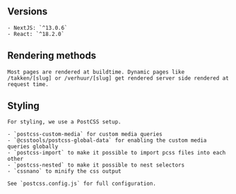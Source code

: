 
<Meta title="1 Setup / 1.2 NextJS" />

<div className="sb-section">
    <h2 className="sb-heading__2" id="versions">Versions</h2>
    
    - NextJS: `^13.0.6`
    - React: `^18.2.0`

</div>

<div className="sb-section">
    <h2 className="sb-heading__2" id="rendering-methods">Rendering methods</h2>
    
    Most pages are rendered at buildtime. Dynamic pages like /takken/[slug] or /verhuur/[slug] get rendered server side rendered at request time.

</div>

<div className="sb-section">
    <h2 className="sb-heading__2" id="styling">Styling</h2>
    
    For styling, we use a PostCSS setup.

    - `postcss-custom-media` for custom media queries
    - `@csstools/postcss-global-data` for enabling the custom media queries globally
    - `postcss-import` to make it possible to import pcss files into each other
    - `postcss-nested` to make it possible to nest selectors
    - `cssnano` to minify the css output

    See `postcss.config.js` for full configuration.

</div>
